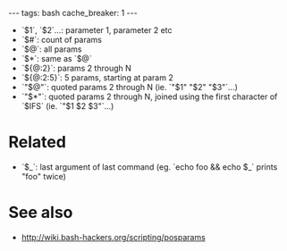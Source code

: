 ---
tags: bash
cache_breaker: 1
---
* `$1`, `$2`...: parameter 1, parameter 2 etc
* `$#`: count of params
* `$@`: all params
* `$*`: same as `$@`
* `${@:2}`: params 2 through N
* `${@:2:5}`: 5 params, starting at param 2
* `"$@"`: quoted params 2 through N (ie. `"$1" "$2" "$3"`...)
* `"$*"`: quoted params 2 through N, joined using the first character of `$IFS` (ie. `"$1 $2 $3"`...)

= Related =

* `$_`: last argument of last command (eg. `echo foo && echo $_` prints "foo" twice)

= See also =

* http://wiki.bash-hackers.org/scripting/posparams
